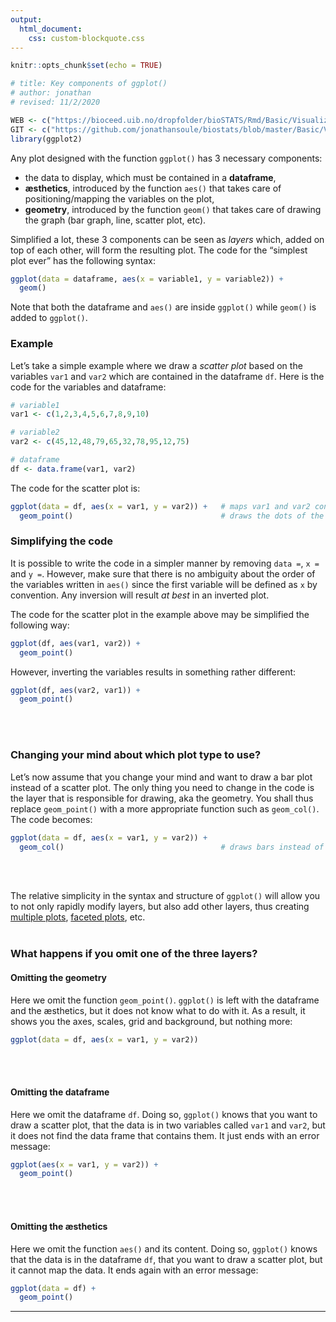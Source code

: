 ```yaml
---
output:
  html_document:
    css: custom-blockquote.css
--- 
```


```r
knitr::opts_chunk$set(echo = TRUE)

# title: Key components of ggplot()
# author: jonathan
# revised: 11/2/2020 

WEB <- c("https://bioceed.uib.no/dropfolder/bioSTATS/Rmd/Basic/Visualizing/Starting/key-components.html")
GIT <- c("https://github.com/jonathansoule/biostats/blob/master/Basic/Visualizing/Starting/key-components.Rmd")
library(ggplot2)
```

Any plot designed with the function `ggplot()` has 3 necessary components:

+ the data to display, which must be contained in a **dataframe**,
+ **æsthetics**, introduced by the function `aes()` that takes care of positioning/mapping the variables on the plot,
+ **geometry**, introduced by the function `geom()` that takes care of drawing the graph (bar graph, line, scatter plot, etc).

Simplified a lot, these 3 components can be seen as *layers* which, added on top of each other, will form the resulting plot. The code for the “simplest plot ever” has the following syntax:
```r
ggplot(data = dataframe, aes(x = variable1, y = variable2)) +
  geom()
```
Note that both the dataframe and `aes()` are inside `ggplot()` while `geom()` is added to `ggplot()`.



### Example

Let's take a simple example where we draw a *scatter plot* based on the variables `var1` and `var2` which are contained in the dataframe `df`. Here is the code for the variables and dataframe:

```r
# variable1
var1 <- c(1,2,3,4,5,6,7,8,9,10)

# variable2
var2 <- c(45,12,48,79,65,32,78,95,12,75)

# dataframe
df <- data.frame(var1, var2)
```

The code for the scatter plot is:
```r
ggplot(data = df, aes(x = var1, y = var2)) +   # maps var1 and var2 contained in df
  geom_point()                                 # draws the dots of the scatter plot
```

### Simplifying the code

It is possible to write the code in a simpler manner by removing `data =`, `x =` and `y =`. However, make sure that there is no ambiguity about the order of the variables written in `aes()` since the first variable will be defined as `x` by convention. Any inversion will result *at best* in an inverted plot.

The code for the scatter plot in the example above may be simplified the following way:
```r
ggplot(df, aes(var1, var2)) +   
  geom_point()                             
```

However, inverting the variables results in something rather different:
```r
ggplot(df, aes(var2, var1)) +   
  geom_point()                             
```
<br/><br/>

### Changing your mind about which plot type to use?

Let’s now assume that you change your mind and want to draw a bar plot instead of a scatter plot. The only thing you need to change in the code is the layer that is responsible for drawing, aka the geometry. You shall thus replace `geom_point()` with a more appropriate function such as `geom_col()`. The code becomes:
```r
ggplot(data = df, aes(x = var1, y = var2)) +   
  geom_col()                                   # draws bars instead of dots
```
<br/><br/>

The relative simplicity in the syntax and structure of `ggplot()` will allow you to not only rapidly modify layers, but also add other layers, thus creating [multiple plots](https://biostats.w.uib.no/topics/data-visualization-with-ggplot2/overlay-plots-multiple-plots/){target="_blank"}, [faceted plots](https://biostats.w.uib.no/topics/data-visualization-with-ggplot2/faceted-plots/){target="_blank"}, etc. 
<br/><br/>

### What happens if you omit one of the three layers?

#### Omitting the geometry

Here we omit the function `geom_point()`. `ggplot()` is left with the dataframe and the æsthetics, but it does not know what to do with it. As a result, it shows you the axes, scales, grid and background, but nothing more:

```r
ggplot(data = df, aes(x = var1, y = var2))
```
<br/><br/>

#### Omitting the dataframe

Here we omit the dataframe `df`. Doing so, `ggplot()` knows that you want to draw a scatter plot, that the data is in two variables called `var1` and `var2`, but it does not find the data frame that contains them. It just ends with an error message:
```r
ggplot(aes(x = var1, y = var2)) +
  geom_point()
```
<br/><br/>

#### Omitting the æsthetics

Here we omit the function `aes()` and its content. Doing so, `ggplot()` knows that the data is in the dataframe `df`, that you want to draw a scatter plot, but it cannot map the data. It ends again with an error message:
```r
ggplot(data = df) +
  geom_point()
```

***
<!-- UNCOMMENT TO ACTIVATE
Get the Rmarkdown file corresponding to this page on [GitHub](`r GIT`){target="_blank"}.
-->
